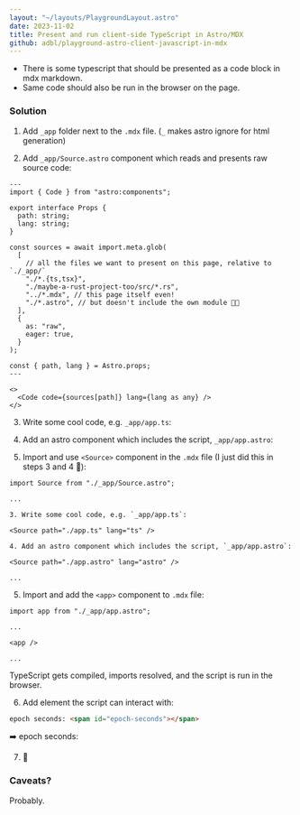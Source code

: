 ```yaml
---
layout: "~/layouts/PlaygroundLayout.astro"
date: 2023-11-02
title: Present and run client-side TypeScript in Astro/MDX
github: adbl/playground-astro-client-javascript-in-mdx
---
```



- There is some typescript that should be presented as a code block in mdx
  markdown.
- Same code should also be run in the browser on the page.

### Solution

1. Add `_app` folder next to the `.mdx` file. (`_` makes astro ignore for html
   generation)

2. Add `_app/Source.astro` component which reads and presents raw source code:

```astro
---
import { Code } from "astro:components";

export interface Props {
  path: string;
  lang: string;
}

const sources = await import.meta.glob(
  [
    // all the files we want to present on this page, relative to `./_app/`
    "./*.{ts,tsx}",
    "./maybe-a-rust-project-too/src/*.rs",
    "../*.mdx", // this page itself even!
    "./*.astro", // but doesn't include the own module 🤷😢
  ],
  {
    as: "raw",
    eager: true,
  }
);

const { path, lang } = Astro.props;
---

<>
  <Code code={sources[path]} lang={lang as any} />
</>
```

3. Write some cool code, e.g. `_app/app.ts`:

<Source path="./app.ts" lang="ts" />

4. Add an astro component which includes the script, `_app/app.astro`:

<Source path="./app.astro" lang="astro" />

5. Import and use `<Source>` component in the `.mdx` file (I just did this in
   steps 3 and 4 🤩):

```mdx
import Source from "./_app/Source.astro";

...

3. Write some cool code, e.g. `_app/app.ts`:

<Source path="./app.ts" lang="ts" />

4. Add an astro component which includes the script, `_app/app.astro`:

<Source path="./app.astro" lang="astro" />

...
```

5. Import and add the `<app>` component to `.mdx` file:

```mdx
import app from "./_app/app.astro";

...

<app />

...
```

<app />

TypeScript gets compiled, imports resolved, and the script is run in the
browser.

6. Add element the script can interact with:

```html
epoch seconds: <span id="epoch-seconds"></span>
```

➡️ epoch seconds: <span id="epoch-seconds"></span>

7. 🥳

### Caveats?

Probably.
